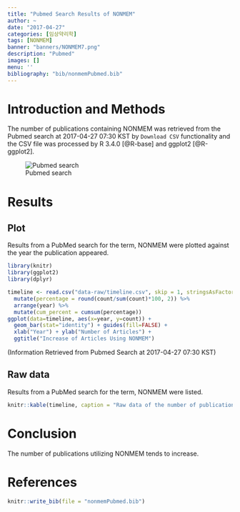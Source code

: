 ```yaml
---
title: "Pubmed Search Results of NONMEM"
author: ~
date: "2017-04-27"
categories: [임상약리학]
tags: [NONMEM]
banner: "banners/NONMEM7.png"
description: "Pubmed"
images: []
menu: ''
bibliography: "bib/nonmemPubmed.bib"
---
```


# Introduction and Methods

The number of publications containing NONMEM was retrieved from the Pubmed search at 2017-04-27 07:30 KST by `Download CSV` functionality and the CSV file was processed by R 3.4.0 [@R-base] and ggplot2 [@R-ggplot2].

![Pubmed search](/assets/pubmedsearch.png)

# Results

## Plot

Results from a PubMed search for the term, NONMEM were plotted against the year the publication appeared.

```r
library(knitr)
library(ggplot2)
library(dplyr)
```

```r
timeline <- read.csv("data-raw/timeline.csv", skip = 1, stringsAsFactors = FALSE) %>% 
  mutate(percentage = round(count/sum(count)*100, 2)) %>%
  arrange(year) %>%
  mutate(cum_percent = cumsum(percentage))
ggplot(data=timeline, aes(x=year, y=count)) +
  geom_bar(stat="identity") + guides(fill=FALSE) +
  xlab("Year") + ylab("Number of Articles") +
  ggtitle("Increase of Articles Using NONMEM")
```

(Information Retrieved from Pubmed Search at 2017-04-27 07:30 KST)

## Raw data

Results from a PubMed search for the term, NONMEM were listed. 

```r
knitr::kable(timeline, caption = "Raw data of the number of publications utilizing NONMEM.")
```

# Conclusion

The number of publications utilizing NONMEM tends to increase.

# References

```r
knitr::write_bib(file = "nonmemPubmed.bib")
```
